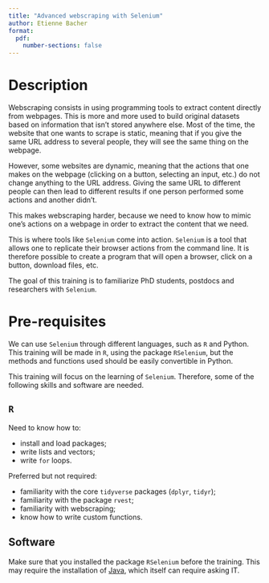 ```yaml
---
title: "Advanced webscraping with Selenium"
author: Etienne Bacher
format: 
  pdf:
    number-sections: false
---
```


# Description

Webscraping consists in using programming tools to extract content directly from
webpages. This is more and more used to build original datasets based on information
that isn't stored anywhere else. Most of the time, the website that one wants to 
scrape is static, meaning that if you give the same URL address to several people,
 they will see the same thing on the webpage.

However, some websites are dynamic, meaning that the actions that one makes on the 
webpage (clicking on a button, selecting an input, etc.) do not change anything to
the URL address. Giving the same URL to different people can then lead to different
results if one person performed some actions and another didn't.

This makes webscraping harder, because we need to know how to mimic one's actions
on a webpage in order to extract the content that we need.

This is where tools like `Selenium` come into action. `Selenium` is a tool that
allows one to replicate their browser actions from the command line. It is 
therefore possible to create a program that will open a browser, click on a button,
download files, etc.

The goal of this training is to familiarize PhD students, postdocs and researchers
with `Selenium`. 



# Pre-requisites

We can use `Selenium` through different languages, such as `R` and Python. This
training will be made in `R`, using the package `RSelenium`, but the methods
and functions used should be easily convertible in Python.

This training will focus on the learning of `Selenium`. Therefore, some of the 
following skills and software are needed.

## `R`

Need to know how to:

* install and load packages;
* write lists and vectors;
* write `for` loops.
  
Preferred but not required:

* familiarity with the core `tidyverse` packages (`dplyr`, `tidyr`);
* familiarity with the package `rvest`;
* familiarity with webscraping;
* know how to write custom functions.
  
  
## Software

Make sure that you installed the package `RSelenium` before the training. This 
may require the installation of [Java](https://www.java.com/en/download/), which
itself can require asking IT.
